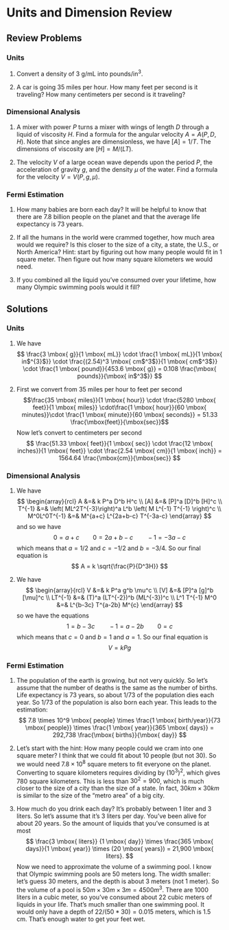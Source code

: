 # Units and Dimension Review

## Review Problems

### Units

  1. Convert a density of 3 g/mL into pounds/in$^3$.

  1. A car is going 35 miles per hour. How many feet per second is it traveling? How many centimeters per second is it traveling?

<!--  1. A sample of calcium nitrate Ca(NO$_2$)$_3$ contains $4 \times 10^{24}$ oxygen atoms. How many kilograms of Calcium Nitrate are present? It will be helpful to know that 1 mole = $6.02 \times 10^{23}$ molecules, and that 1 mole of calcium nitrate weighs 164 grams. Finally, one molecule of calcium nitrate contains 6 oxygen molecules. -->

### Dimensional Analysis

  1. A mixer with power $P$ turns a mixer with wings of length $D$ through a liquid of viscosity $H$. Find a formula for the angular velocity $A = A(P,D,H)$. Note that since angles are dimensionless, we have $[A] = 1/T$. The dimensions of viscosity are $[H] = M/(LT)$.

  1. The velocity $V$ of a large ocean wave depends upon the period $P$, the acceleration of gravity $g$, and the density $\mu$ of the water. Find a formula for the velocity $V=V(P,g,\mu)$.

### Fermi Estimation
  1. How many babies are born each day? It will be helpful to know that there are 7.8 billion people on the planet and that the average life expectancy is 73 years.

  1. If all the humans in the world were crammed together, how much area would we require? Is this closer to the size of a city, a state, the U.S., or North America? Hint: start by figuring out how many people would fit in 1 square meter. Then figure out how many square kilometers we would need.

  1. If you combined all the liquid you’ve consumed over your lifetime, how many Olympic swimming pools would it fill?
  
##  Solutions

### Units

  1. We have
$$
\frac{3 \mbox{ g}}{1 \mbox{ mL}} \cdot \frac{1 \mbox{ mL}}{1 \mbox{ in$^{3}$}} \cdot \frac{(2.54)^3 \mbox{ cm$^3$}}{1 \mbox{ cm$^3$}} \cdot \frac{1 \mbox{ pound}}{453.6 \mbox{ g}} = 0.108 \frac{\mbox{ pounds}}{\mbox{ in$^3$}}
$$

  1. First we convert from 35 miles per hour to feet per second
$$\frac{35 \mbox{ miles}}{1 \mbox{ hour}} \cdot \frac{5280 \mbox{ feet}}{1 \mbox{ miles}} \cdot\frac{1 \mbox{ hour}}{60 \mbox{ minutes}}\cdot \frac{1 \mbox{ minute}}{60 \mbox{ seconds}} = 51.33 \frac{\mbox{feet}}{\mbox{sec}}$$
  Now let's convert to centimeters per second
$$
\frac{51.33 \mbox{ feet}}{1 \mbox{ sec}} \cdot \frac{12 \mbox{ inches}}{1 \mbox{ feet}} \cdot \frac{2.54 \mbox{ cm}}{1 \mbox{ inch}} = 1564.64 \frac{\mbox{cm}}{\mbox{sec}}
$$


<!--
  2. 
  
  We have
$$\frac{164 \mbox{ grams}}{1 \mbox{ mole}}  \frac{1 \mbox{ mole}}{6.02 \times 10^{23} \mbox{ molecules of Ca(NO$_2$)$_3$}}  \frac{1 \mbox{ molecule  of Ca(NO$_2$)$_3$}}{6 \mbox{ atoms of oxygen}}  \frac{4 \times 10^{24} \mbox{ atoms  of oxygen}}{1 \mbox{ sample}}$$
-->

### Dimensional Analysis

  1. We have
$$
\begin{array}{rcl}
A &=& k P^a D^b H^c \\
[A] &=&  [P]^a [D]^b [H]^c \\
T^{-1} &=& \left( ML^2T^{-3}\right)^a L^b \left( M L^{-1} T^{-1}  \right)^c \\
M^0L^0T^{-1} &=& M^{a+c} L^{2a+b-c} T^{-3a-c}
\end{array}
$$
and so  we have
$$
0 = a+c \qquad 0 = 2a+b-c \qquad -1 = -3a-c
$$
which means that $a=1/2$ and $c=-1/2$ and $b=-3/4$. So our final equation is
$$
A = k \sqrt{\frac{P}{D^3H}}
$$

  1. We have
$$
\begin{array}{rcl}
V &=& k P^a g^b \mu^c \\
[V] &=& [P]^a [g]^b [\mu]^c \\
LT^{-1} &=& (T)^a (LT^{-2})^b (ML^{-3})^c \\
 L^1 T^{-1} M^0 &=& L^{b-3c} T^{a-2b} M^{c}
\end{array}
$$
so we have the equations
$$
1 = b - 3c \qquad -1 = a-2b \qquad 0 = c
$$
which means that $c=0$ and $b=1$ and $a=1$. So our final equation is
$$
V = k Pg
$$


### Fermi Estimation
  1. The population  of the earth is growing, but not very quickly.  So let's assume that the number of deaths is the same as the number of births. Life expectancy is 73 years, so about 1/73 of the population dies each year. So 1/73 of the population is also born each year. This leads to the estimation:
$$
7.8 \times 10^9 \mbox{ people} \times \frac{1 \mbox{ birth/year}}{73 \mbox{ people}}  \times \frac{1 \mbox{ year}}{365 \mbox{ days}} = 292,738 \frac{\mbox{ births}}{\mbox{ day}} 
$$
  
 

  1. Let's start with the hint: How many people could we cram  into one square meter? I think that we could fit about 10 people (but not 30). So  we would need $7.8 \times 10^8$ square meters to fit everyone on the planet.  Converting to square kilometers requires dividing by $(10^3)^2$, which gives $780$ square kilometers. This is less than $30^2=900$, which is much closer to the size of a city than the size of a state. In fact, $30 km \times 30 km$  is similar to the size of the  "metro area"  of a big city.
  


  1. How much do you drink each day? It's probably between 1 liter and 3 liters. So let's assume that it's 3 liters per day. You've been alive for about 20 years. So the amount of liquids that you've consumed is at most
$$
\frac{3 \mbox{ liters}}  {1 \mbox{ day}} \times \frac{365 \mbox{ days}}{1 \mbox{ year}} \times (20 \mbox{ years}) = 21,900 \mbox{ liters}.
$$
Now we need to approximate the volume of a swimming pool. I know that Olympic  swimming pools are $50$ meters long. The width smaller: let's guess  $30$ meters, and the depth is about 3 meters (not 1 meter). So the volume of a pool is $50m \times 30m \times 3m = 4500 m^3$. There are 1000 liters in a  cubic meter, so you've consumed about 22 cubic meters of liquids in your life. That's much smaller than one swimming pool. It would only have a depth of $22/(50*30)=0.015$  meters, which is 1.5 cm. That's enough water to get your feet wet.